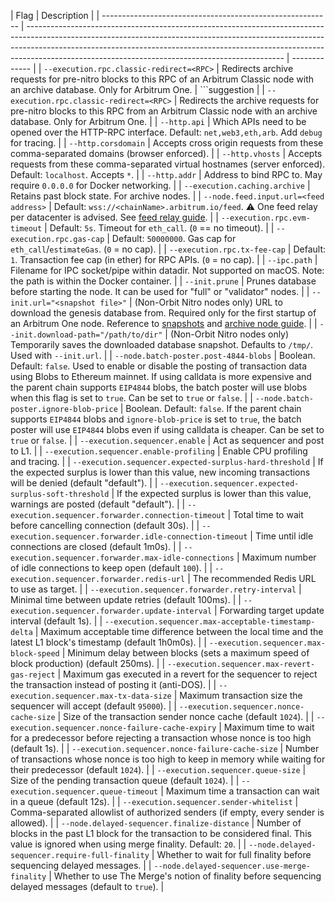 <section class='small-table'>

| Flag                                                      | Description                                                                                                                                                                                                                                                                                                |
| --------------------------------------------------------- | ---------------------------------------------------------------------------------------------------------------------------------------------------------------------------------------------------------------------------------------------------------------------------------------------------------- | ------------- |
| `--execution.rpc.classic-redirect=<RPC>`                  | Redirects archive requests for pre-nitro blocks to this RPC of an Arbitrum Classic node with an archive database. Only for Arbitrum One.                                                                                                                                                                   | ```suggestion |
| `--execution.rpc.classic-redirect=<RPC>`                  | Redirects the archive requests for pre-nitro blocks to this RPC from an Arbitrum Classic node with an archive database. Only for Arbitrum One.                                                                                                                                                             |
| `--http.api`                                              | Which APIs need to be opened over the HTTP-RPC interface. Default: `net,web3,eth,arb`. Add `debug` for tracing.                                                                                                                                                                                                            |
| `--http.corsdomain`                                       | Accepts cross origin requests from these comma-separated domains (browser enforced).                                                                                                                                                                                                                       |
| `--http.vhosts`                                           | Accepts requests from these comma-separated virtual hostnames (server enforced). Default: `localhost`. Accepts `*`.                                                                                                                                                                                        |
| `--http.addr`                                             | Address to bind RPC to. May require `0.0.0.0` for Docker networking.                                                                                                                                                                                                                                       |
| `--execution.caching.archive`                             | Retains past block state. For archive nodes.                                                                                                                                                                                                                                                               |
| `--node.feed.input.url=<feed address>`                    | Default: `wss://<chainName>.arbitrum.io/feed`. ⚠️ One feed relay per datacenter is advised. See [feed relay guide](/run-arbitrum-node/sequencer/01-run-feed-relay.mdx).                                                                                                                                    |
| `--execution.rpc.evm-timeout`                             | Default: `5s`. Timeout for `eth_call`. (`0` == no timeout).                                                                                                                                                                                                                                                |
| `--execution.rpc.gas-cap`                                 | Default: `50000000`. Gas cap for `eth_call`/`estimateGas`. (`0` = no cap).                                                                                                                                                                                                                                 |
| `--execution.rpc.tx-fee-cap`                              | Default: `1`. Transaction fee cap (in ether) for RPC APIs. (`0` = no cap).                                                                                                                                                                                                                                 |
| `--ipc.path`                                              | Filename for IPC socket/pipe within datadir. Not supported on macOS. Note: the path is within the Docker container.                                                                                                                                                                                        |
| `--init.prune`                                            | Prunes database before starting the node. It can be used for "full" or "validator" nodes.                                                                                                                                                                                                                  |
| `--init.url="<snapshot file>"`                            | (Non-Orbit Nitro nodes only) URL to download the genesis database from. Required only for the first startup of an Arbitrum One node. Reference to [snapshots](https://snapshot.arbitrum.foundation/index.html) and [archive node guide](/run-arbitrum-node/more-types/01-run-archive-node.mdx).            |
| `--init.download-path="/path/to/dir"`                     | (Non-Orbit Nitro nodes only) Temporarily saves the downloaded database snapshot. Defaults to `/tmp/`. Used with `--init.url`.                                                                                                                                                                              |
| `--node.batch-poster.post-4844-blobs`                     | Boolean. Default: `false`. Used to enable or disable the posting of transaction data using Blobs to Ethereum mainnet. If using calldata is more expensive and the parent chain supports `EIP4844` blobs, the batch poster will use blobs when this flag is set to `true`. Can be set to `true` or `false`. |
| `--node.batch-poster.ignore-blob-price`                   | Boolean. Default: `false`. If the parent chain supports `EIP4844` blobs and `ignore-blob-price` is set to `true`, the batch poster will use `EIP4844` blobs even if using calldata is cheaper. Can be set to `true` or `false`.                                                                            |
| `--execution.sequencer.enable`                            | Act as sequencer and post to L1.                                                                                                                                                                                                                                                                           |
| `--execution.sequencer.enable-profiling`                  | Enable CPU profiling and tracing.                                                                                                                                                                                                                                                                          |
| `--execution.sequencer.expected-surplus-hard-threshold`   | If the expected surplus is lower than this value, new incoming transactions will be denied (default "default").                                                                                                                                                                                            |
| `--execution.sequencer.expected-surplus-soft-threshold`   | If the expected surplus is lower than this value, warnings are posted (default "default").                                                                                                                                                                                                                 |
| `--execution.sequencer.forwarder.connection-timeout`      | Total time to wait before cancelling connection (default 30s).                                                                                                                                                                                                                                             |
| `--execution.sequencer.forwarder.idle-connection-timeout` | Time until idle connections are closed (default 1m0s).                                                                                                                                                                                                                                                     |
| `--execution.sequencer.forwarder.max-idle-connections`    | Maximum number of idle connections to keep open (default `100`).                                                                                                                                                                                                                                           |
| `--execution.sequencer.forwarder.redis-url`               | The recommended Redis URL to use as target.                                                                                                                                                                                                                                                                |
| `--execution.sequencer.forwarder.retry-interval`          | Minimal time between update retries (default 100ms).                                                                                                                                                                                                                                                       |
| `--execution.sequencer.forwarder.update-interval`         | Forwarding target update interval (default 1s).                                                                                                                                                                                                                                                            |
| `--execution.sequencer.max-acceptable-timestamp-delta`    | Maximum acceptable time difference between the local time and the latest L1 block's timestamp (default 1h0m0s).                                                                                                                                                                                            |
| `--execution.sequencer.max-block-speed`                   | Minimum delay between blocks (sets a maximum speed of block production) (default 250ms).                                                                                                                                                                                                                   |
| `--execution.sequencer.max-revert-gas-reject`             | Maximum gas executed in a revert for the sequencer to reject the transaction instead of posting it (anti-DOS).                                                                                                                                                                                             |
| `--execution.sequencer.max-tx-data-size`                  | Maximum transaction size the sequencer will accept (default `95000`).                                                                                                                                                                                                                                      |
| `--execution.sequencer.nonce-cache-size`                  | Size of the transaction sender nonce cache (default `1024`).                                                                                                                                                                                                                                               |
| `--execution.sequencer.nonce-failure-cache-expiry`        | Maximum time to wait for a predecessor before rejecting a transaction whose nonce is too high (default 1s).                                                                                                                                                                                                |
| `--execution.sequencer.nonce-failure-cache-size`          | Number of transactions whose nonce is too high to keep in memory while waiting for their predecessor (default `1024`).                                                                                                                                                                                     |
| `--execution.sequencer.queue-size`                        | Size of the pending transaction queue (default `1024`).                                                                                                                                                                                                                                                    |
| `--execution.sequencer.queue-timeout`                     | Maximum time a transaction can wait in a queue (default 12s).                                                                                                                                                                                                                                              |
| `--execution.sequencer.sender-whitelist`                  | Comma-separated allowlist of authorized senders (if empty, every sender is allowed).                                                                                                                                                                                                                       |
| `--node.delayed-sequencer.finalize-distance`              | Number of blocks in the past L1 block for the transaction to be considered final. This value is ignored when using merge finality. Default: `20`.                                                                                                                                                          |
| `--node.delayed-sequencer.require-full-finality`          | Whether to wait for full finality before sequencing delayed messages.                                                                                                                                                                                                                                      |
| `--node.delayed-sequencer.use-merge-finality`             | Whether to use The Merge's notion of finality before sequencing delayed messages (default to `true`).                                                                                                                                                                                                      |

</section>
